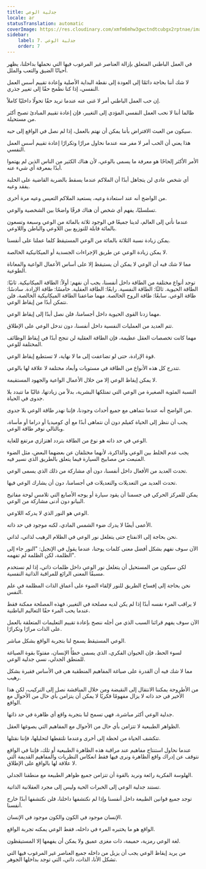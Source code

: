 ```yaml
---
title: جدلية الوعي
locale: ar
statusTranslation: automatic
coverImage: https://res.cloudinary.com/xmfm6mhw3gwctndtcubgx2rptnae/image/upload/v1741354419/small_cover_la_gran_rebelion_28716e29d2.webp
sidebar:
    label: 7. جدلية الوعي
    order: 7
---
```

في العمل الباطني المتعلق بإزالة العناصر غير المرغوب فيها التي نحملها بداخلنا، يظهر أحيانًا الضيق والتعب والملل.

لا شك أننا بحاجة دائمًا إلى العودة إلى نقطة البداية الأصلية وإعادة تقييم أسس العمل النفسي، إذا كنا نطمح حقًا إلى تغيير جذري.

إن حب العمل الباطني أمر لا غنى عنه عندما تريد حقًا تحولًا داخليًا كاملاً.

طالما أننا لا نحب العمل النفسي المؤدي إلى التغيير، فإن إعادة تقييم المبادئ تصبح أكثر من مستحيلة.

سيكون من العبث الافتراض بأننا يمكن أن نهتم بالعمل، إذا لم نصل في الواقع إلى حبه.

هذا يعني أن الحب أمر لا مفر منه عندما نحاول مرارًا وتكرارًا إعادة تقييم أسس العمل النفسي.

الأمر الأكثر إلحاحًا هو معرفة ما يسمى بالوعي، لأن هناك الكثير من الناس الذين لم يهتموا أبدًا بمعرفة أي شيء عنه.

أي شخص عادي لن يتجاهل أبدًا أن الملاكم عندما يسقط بالضربة القاضية على الحلبة يفقد وعيه.

من الواضح أنه عند استعادة وعيه، يستعيد الملاكم التعيس وعيه مرة أخرى.

تسلسليًا، يفهم أي شخص أن هناك فرقًا واضحًا بين الشخصية والوعي.

عندما نأتي إلى العالم، لدينا جميعًا في الوجود ثلاثة بالمائة من الوعي وسبعة وتسعون بالمائة قابلة للتوزيع بين اللاوعي والباطن واللاوعي.

يمكن زيادة نسبة الثلاثة بالمائة من الوعي المستيقظ كلما عملنا على أنفسنا.

لا يمكن زيادة الوعي عن طريق الإجراءات الجسدية أو الميكانيكية الخالصة.

مما لا شك فيه أن الوعي لا يمكن أن يستيقظ إلا على أساس الأعمال الواعية والمعاناة الطوعية.

توجد أنواع مختلفة من الطاقة داخل أنفسنا، يجب أن نفهم: أولاً: الطاقة الميكانيكية. ثانيًا: الطاقة الحيوية. ثالثًا: الطاقة النفسية. رابعًا: الطاقة العقلية. خامسًا: طاقة الإرادة. سادسًا: طاقة الوعي. سابعًا: طاقة الروح الخالصة. مهما ضاعفنا الطاقة الميكانيكية الخالصة، فلن نتمكن أبدًا من إيقاظ الوعي.

مهما زدنا القوى الحيوية داخل أجسامنا، فلن نصل أبدًا إلى إيقاظ الوعي.

تتم العديد من العمليات النفسية داخل أنفسنا، دون تدخل الوعي على الإطلاق.

مهما كانت تخصصات العقل عظيمة، فإن الطاقة العقلية لن تنجح أبدًا في إيقاظ الوظائف المختلفة للوعي.

قوة الإرادة، حتى لو تضاعفت إلى ما لا نهاية، لا تستطيع إيقاظ الوعي.

تتدرج كل هذه الأنواع من الطاقة في مستويات وأبعاد مختلفة لا علاقة لها بالوعي.

لا يمكن إيقاظ الوعي إلا من خلال الأعمال الواعية والجهود المستقيمة.

النسبة المئوية الصغيرة من الوعي التي تمتلكها البشرية، بدلاً من زيادتها، غالبًا ما تتبدد بلا جدوى في الحياة.

من الواضح أنه عندما نتماهى مع جميع أحداث وجودنا، فإننا نهدر طاقة الوعي بلا جدوى.

يجب أن ننظر إلى الحياة كفيلم دون أن نتماهى أبدًا مع أي كوميديا أو دراما أو مأساة، وبالتالي نوفر طاقة الوعي.

الوعي في حد ذاته هو نوع من الطاقة بتردد اهتزازي مرتفع للغاية.

يجب عدم الخلط بين الوعي والذاكرة، لأنهما مختلفان عن بعضهما البعض، مثل الضوء المنبعث من مصابيح السيارة فيما يتعلق بالطريق الذي نسير فيه.

تحدث العديد من الأفعال داخل أنفسنا، دون أي مشاركة من ذلك الذي يسمى الوعي.

تحدث العديد من التعديلات والتعديلات في أجسامنا، دون أن يشارك الوعي فيها.

يمكن للمركز الحركي في جسمنا أن يقود سيارة أو يوجه الأصابع التي تلامس لوحة مفاتيح البيانو دون أدنى مشاركة من الوعي.

الوعي هو النور الذي لا يدركه اللاوعي.

الأعمى أيضًا لا يدرك ضوء الشمس المادي، لكنه موجود في حد ذاته.

نحن بحاجة إلى الانفتاح حتى يتغلغل نور الوعي في الظلام الرهيب لذاتي، لذاتي.

الآن سوف نفهم بشكل أفضل معنى كلمات يوحنا، عندما يقول في الإنجيل: "النور جاء إلى الظلمة، لكن الظلمة لم تفهمه".

لكن سيكون من المستحيل أن يتغلغل نور الوعي داخل ظلمات ذاتي، إذا لم نستخدم مسبقًا المعنى الرائع للمراقبة الذاتية النفسية.

نحن بحاجة إلى إفساح الطريق للنور لإلقاء الضوء على أعماق الذات المظلمة في علم النفس.

لا يراقب المرء نفسه أبدًا إذا لم يكن لديه مصلحة في التغيير، فهذه المصلحة ممكنة فقط عندما يحب المرء حقًا التعاليم الباطنية.

الآن سوف يفهم قرائنا السبب الذي من أجله ننصح بإعادة تقييم التعليمات المتعلقة بالعمل على الذات مرارًا وتكرارًا.

الوعي المستيقظ يسمح لنا بتجربة الواقع بشكل مباشر.

لسوء الحظ، فإن الحيوان الفكري، الذي يسمى خطأً الإنسان، مفتونًا بقوة الصياغة للمنطق الجدلي، نسي جدلية الوعي.

مما لا شك فيه أن القدرة على صياغة المفاهيم المنطقية هي في الأساس فقيرة بشكل رهيب.

من الأطروحة يمكننا الانتقال إلى النقيضة ومن خلال المناقشة نصل إلى التركيب، لكن هذا الأخير في حد ذاته لا يزال مفهومًا فكريًا لا يمكن أن يتزامن بأي حال من الأحوال مع الواقع.

جدلية الوعي أكثر مباشرة، فهي تسمح لنا بتجربة واقع أي ظاهرة في حد ذاتها.

الظواهر الطبيعية لا تتزامن بأي حال من الأحوال مع المفاهيم التي يصوغها العقل.

تتكشف الحياة من لحظة إلى أخرى وعندما نلتقطها لتحليلها، فإننا نقتلها.

عندما نحاول استنتاج مفاهيم عند مراقبة هذه الظاهرة الطبيعية أو تلك، فإننا في الواقع نتوقف عن إدراك واقع الظاهرة ونرى فيها فقط انعكاس النظريات والمفاهيم القديمة التي لا علاقة لها بالواقع على الإطلاق.

الهلوسة الفكرية رائعة ونريد بالقوة أن تتزامن جميع ظواهر الطبيعة مع منطقنا الجدلي.

تستند جدلية الوعي إلى الخبرات الحية وليس إلى مجرد العقلانية الذاتية.

توجد جميع قوانين الطبيعة داخل أنفسنا وإذا لم نكتشفها داخلنا، فلن نكتشفها أبدًا خارج أنفسنا.

الإنسان موجود في الكون والكون موجود في الإنسان.

الواقع هو ما يختبره المرء في داخله، فقط الوعي يمكنه تجربة الواقع.

لغة الوعي رمزية، حميمة، ذات مغزى عميق ولا يمكن أن يفهمها إلا المستيقظون.

من يريد إيقاظ الوعي يجب أن يزيل من داخله جميع العناصر غير المرغوب فيها التي تشكل الأنا، الذات، ذاتي، التي توجد بداخلها الجوهر.

